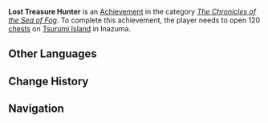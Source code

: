 {{Achievement Infobox
|title        = Lost Treasure Hunter
|id           = 80122
|order id     = 0122
|category     = The Chronicles of the Sea of Fog
|description  = Open 120 [[chests]] on Tsurumi Island in Inazuma.
|requirements = 
|primogems    = 20
|tracking     = Tracks the amount of chests opened.
|topic        = Chests
|set          = Lost Treasure Hunter
|tier         = 3
|tiers_total  = 3
|tier1        = Lost Treasure Hunter (Tier 1)
|tier2        = Lost Treasure Hunter (Tier 2)
|tier3        = Lost Treasure Hunter (Tier 3)
|prev         = Lost Treasure Hunter (Tier 2)
|next         = 
}}
'''Lost Treasure Hunter''' is an [[Achievement]] in the category ''[[The Chronicles of the Sea of Fog]]''. To complete this achievement, the player needs to open 120 [[chests]] on [[Tsurumi Island]] in Inazuma.
<!--
==Trivia==

==Video Guides==
{{EVT
|video1   = 
|caption1 = 
}}
-->
==Other Languages==
{{Transclude|Lost Treasure Hunter|Other Languages}}

==Change History==
{{Change History|2.2}}
<!--
==References==
{{Reflist}}
-->
==Navigation==
{{Achievement Navbox|The Chronicles of the Sea of Fog}}